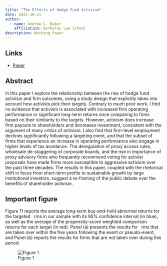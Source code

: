 ```yaml
---
title: "The Effects of Hedge Fund Activism"
date: 2021-10-21
author:
  - name: Andrew C. Baker
    affiliation: Berkeley Law School
description: Working Paper
---
```


## Links

-   [Paper](Baker_JMP.pdf)

## Abstract

In this paper I explore the relationship between the rise of hedge fund activism and firm outcomes, using a study design that explicitly takes into account how activists pick their targets. Contrary to much prior work, I find no evidence that activism is associated with increased firm operating performance or significant long-term returns once comparing to firms based on their similarity to the targets. However, activism does increase firm payouts to shareholders and decreases investment, consistent with the argument of many critics of activism. I also find that firm-level employment declines significantly following a targeting event, and that the subset of firms that experience an increase in operating performance also engage in higher levels of tax avoidance. The deregulation of proxy access rules, wholesale de-staggering of corporate boards, and the rise in importance of proxy advisory firms who frequently recommend voting for activist proposals have made firms more susceptible to aggressive activism over the past three decades. The results in this paper, coupled with the rhetorical shift in focus from short-term profits to sustainable growth by large institutional investors, suggest a re-framing of the public debate over the benefits of shareholder activism.

## Important figure

Figure 11 reports the average long-term buy-and-hold abnormal returns for the targeted  rms in our
sample with its 95% confidence interval (in blue), as well as the average of the propensity-score weighted comparison returns for each target (in red). Panel (a) presents the results for  rms that are taken over within the five years following the event or pseudo-event, and Panel (b) reports the results for firms that are not taken over during this period.

![Figure 1](pic.png)

